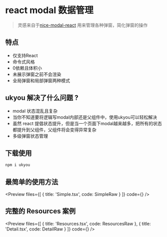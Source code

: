 
# react modal 数据管理

> 灵感来自于[nice-modal-react](https://github.com/ebay/nice-modal-react) 用来管理各种弹窗，简化弹窗的操作

## 特点

- 仅支持React
- 命令式风格
- 0依赖且体积小
- 未展示弹窗之前不会渲染
- 全局弹窗和局部弹窗两种模式

## ukyou 解决了什么问题 ?

- modal 状态混乱且复杂
- 当你不知道要将逻辑写modal内部还是父组件中，使用ukyou可以轻松解决
- 虽然 react 提倡状态提升，但是当一个页面下modal越来越多，把所有的状态都提升到父组件，父组件将会变得异常复杂
- 多级弹窗状态管理

## 下载使用

```bash
npm i ukyou
```

## 最简单的使用方法

<Preview
  files={[
    {
      title: 'Simple.tsx',
      code: SimpleRaw
    }
  ]}
  code={<Simple/>}
/>

## 完整的 Resources 案例

<Preview
  files={[
    {
      title: 'Resources.tsx',
      code: ResourcesRaw
    },
    {
      title: 'Detail.tsx',
      code: DetailRaw
    }
  ]}
  code={<Resources/>}
/>
